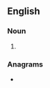 {{also|exa-metres}}
==English==

===Noun===
{{head|en|noun plural form}}

# {{plural of|exametre|lang=en}}

===Anagrams===
* {{anagrams|en|a=aeeemrstx|exameters}}